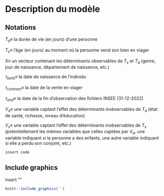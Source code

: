# Description du modèle 

## Notations 

$T_d \equiv$ la durée de vie (en jours) d'une personne 

$T_s \equiv$ l'âge (en jours) au moment où la personne vend son bien en viager

$X \equiv$ un vecteur contenant les déterminants observables de $T_s$ et $T_d$ (genre, jour de naissance, département de naissance, etc.)

$\tau_{birth} \equiv$ la date de naissance de l'individu

$\tau_{contract} \equiv$ la date de la vente en viager

$\tau_{end} \equiv$ la date de la fin d'observation des fichiers INSEE (31-12-2022)

$V_d \equiv$ une variable captant l'effet des déterminants inobservables de $T_d$ (état de santé, richesse, niveau d'éducation)

$V_s \equiv$ une variable captant l'effet des déterminants inobservables de $T_s$ (potentiellement les mêmes variables que celles captées 
par $V_d$, une variable indiquant si la personne a des enfants, une autre variable indiquant si elle a perdu son conjoint, etc.)


```r
insert code 
```

## Include graphics 
insert "\fig"

```r
knitr::include_graphics('')
```

